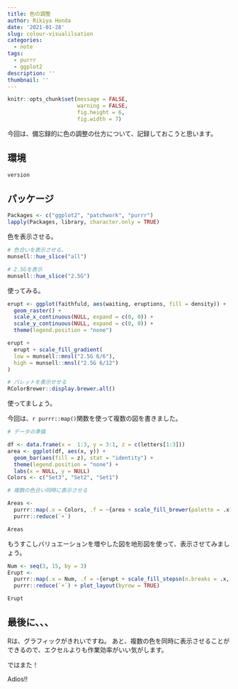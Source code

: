 ```yaml
---
title: 色の調整
author: Rikiya Honda
date: '2021-01-28'
slug: colour-visualilsation
categories:
  - note
tags:
  - purrr
  - ggplot2
description: ''
thumbnail: ''
---
```


```r
knitr::opts_chunk$set(message = FALSE,
                      warning = FALSE,
                      fig.height = 6,
                      fig.width = 7)
```

今回は、備忘録的に色の調整の仕方について、記録しておこうと思います。

## 環境

```r
version
```

## パッケージ

```r
Packages <- c("ggplot2", "patchwork", "purrr")
lapply(Packages, library, character.only = TRUE)
```

色を表示させる。

```r
# 色合いを表示させる。
munsell::hue_slice("all")

# 2.5Gを表示
munsell::hue_slice("2.5G")
```


使ってみる。

```r
erupt <- ggplot(faithfuld, aes(waiting, eruptions, fill = density)) +
  geom_raster() +
  scale_x_continuous(NULL, expand = c(0, 0)) +
  scale_y_continuous(NULL, expand = c(0, 0)) +
  theme(legend.position = "none")

erupt +
  erupt + scale_fill_gradient(
  low = munsell::mnsl("2.5G 6/6"),
  high = munsell::mnsl("2.5G 6/12")
)
```



```r
# パレットを表示せせる
RColorBrewer::display.brewer.all()
```

使ってましょう。

今回は、`r purrr::map()`関数を使って複数の図を書きました。

```r
# データの準備

df <- data.frame(x =  1:3, y = 3:1, z = c(letters[1:3]))
area <- ggplot(df, aes(x, y)) +
  geom_bar(aes(fill = z), stat = "identity") +
  theme(legend.position = "none") +
  labs(x = NULL, y = NULL)
Colors <- c("Set3", "Set2", "Set1")

# 複数の色合い同時に表示させる

Areas <- 
  purrr::map(.x = Colors, .f = ~{area + scale_fill_brewer(palette = .x)}) %>% 
  purrr::reduce(`+`) 

Areas
```

もうすこしバリュエーションを増やした図を地形図を使って、表示させてみましょう。


```r
Num <- seq(3, 15, by = 3)
Erupt <-
  purrr::map(.x = Num, .f = ~{erupt + scale_fill_stepsn(n.breaks = .x, colours = terrain.colors(12))}) %>% 
  purrr::reduce(`+`) + plot_layout(byrow = TRUE)

Erupt
```


## 最後に、、、

Rは、グラフィックがきれいですね。
あと、複数の色を同時に表示させることができるので、エクセルよりも作業効率がいい気がします。

ではまた！

Adios!!
